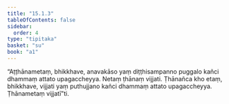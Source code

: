 ```yaml
---
title: "15.1.3"
tableOfContents: false
sidebar:
  order: 4
type: "tipitaka"
basket: "su"
book: "a1"
---
```



<DynamicBreadcrumb />

<Division number="270" book="a1" bookNo="15" page="28">

<Paragraph number="360" book="a1">
“Aṭṭhānametaṃ, bhikkhave, anavakāso yaṃ diṭṭhisampanno puggalo kañci dhammaṃ attato upagaccheyya. Netaṃ ṭhānaṃ vijjati. Ṭhānañca kho etaṃ, bhikkhave, vijjati yaṃ puthujjano kañci dhammaṃ attato upagaccheyya. Ṭhānametaṃ vijjatī”ti.
</Paragraph>
</Division>